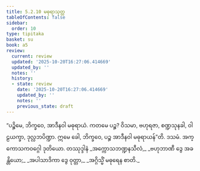 ```yaml
---
title: 5.2.10 မဓုရာသုတ္တ
tableOfContents: false
sidebar:
  order: 10
type: tipitaka
basket: su
book: a5
review:
  current: review
  updated: '2025-10-20T16:27:06.414669'
  updated_by: ''
  notes: ''
  history:
  - state: review
    date: '2025-10-20T16:27:06.414669'
    updated_by: ''
    notes: ''
    previous_state: draft
---
```



<DynamicBreadcrumb />


<ReviewStatus review={frontmatter.review} showDetails={true} />

<HypothesisAnnotation frontmatter={frontmatter} />

<Division number="220" book="a5" e="ch" v="16" p="224">

<Paragraph number="1253" book="a5">
“ပဉ္စိမေ, ဘိက္ခဝေ, အာဒီနဝါ မဓုရာယံ. ကတမေ ပဉ္စ? ဝိသမာ, ဗဟုရဇာ, စဏ္ဍသုနခါ, ဝါဠယက္ခာ, ဒုလ္လဘပိဏ္ဍာ. ဣမေ ခေါ, ဘိက္ခဝေ, ပဉ္စ အာဒီနဝါ မဓုရာယန်”တိ.

</Paragraph>
</Division>

<Paragraph number="1254" type="center" book="a5">
ဒသမံ.



</Paragraph>

<Paragraph number="1255" type="center" book="a5">
အက္ကောသကဝဂ္ဂေါ ဒုတိယော.



</Paragraph>

<Paragraph number="1256" type="center" book="a5">
တဿုဒ္ဒါနံ


</Paragraph>

<Paragraph number="1257" type="verses" book="a5">
_အက္ကောသဘဏ္ဍနသီလံ,_  
_ဗဟုဘာဏီ ဒွေ အခန္တိယော;_  
_အပါသာဒိကာ ဒွေ ဝုတ္တာ,_  
_အဂ္ဂိသ္မိံ မဓုရေန စာတိ._
</Paragraph>